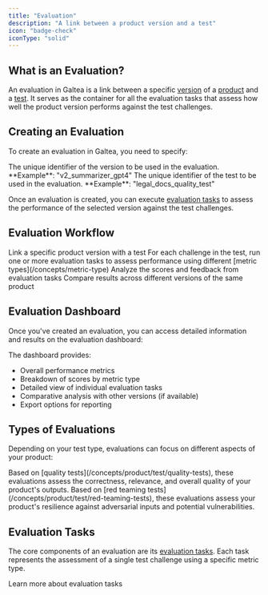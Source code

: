 ```yaml
---
title: "Evaluation"
description: "A link between a product version and a test"
icon: "badge-check"
iconType: "solid"
---
```


## What is an Evaluation?

An evaluation in Galtea is a link between a specific [version](/concepts/product/version) of a [product](/concepts/product) and a [test](/concepts/product/test). It serves as the container for all the evaluation tasks that assess how well the product version performs against the test challenges.

## Creating an Evaluation

To create an evaluation in Galtea, you need to specify:

<ResponseField name="Version" type="ID (text)" required>
  The unique identifier of the version to be used in the evaluation. **Example**: "v2_summarizer_gpt4"
</ResponseField>

<ResponseField name="Test" type="ID (text)" required>
  The unique identifier of the test to be used in the evaluation. **Example**: "legal_docs_quality_test"
</ResponseField>

Once an evaluation is created, you can execute [evaluation tasks](/concepts/product/evaluation/task) to assess the performance of the selected version against the test challenges.

## Evaluation Workflow

<Steps>
  <Step title="Create an Evaluation">Link a specific product version with a test</Step>
  <Step title="Execute Evaluation Tasks">For each challenge in the test, run one or more evaluation tasks to assess performance using different [metric types](/concepts/metric-type)</Step>
  <Step title="Review Results">Analyze the scores and feedback from evaluation tasks</Step>
  <Step title="Compare with Other Versions">Compare results across different versions of the same product</Step>
</Steps>

## Evaluation Dashboard

Once you've created an evaluation, you can access detailed information and results on the evaluation dashboard:

The dashboard provides:

- Overall performance metrics
- Breakdown of scores by metric type
- Detailed view of individual evaluation tasks
- Comparative analysis with other versions (if available)
- Export options for reporting

## Types of Evaluations

Depending on your test type, evaluations can focus on different aspects of your product:

<Tabs>
  <Tab title="Quality Evaluations">Based on [quality tests](/concepts/product/test/quality-tests), these evaluations assess the correctness, relevance, and overall quality of your product's outputs.</Tab>
  <Tab title="Red Teaming Evaluations">Based on [red teaming tests](/concepts/product/test/red-teaming-tests), these evaluations assess your product's resilience against adversarial inputs and potential vulnerabilities.</Tab>
</Tabs>

## Evaluation Tasks

The core components of an evaluation are its [evaluation tasks](/concepts/product/evaluation/task). Each task represents the assessment of a single test challenge using a specific metric type.

<Card title="Evaluation Task" icon="clipboard-check" href="/concepts/product/evaluation/task">
  Learn more about evaluation tasks
</Card>
